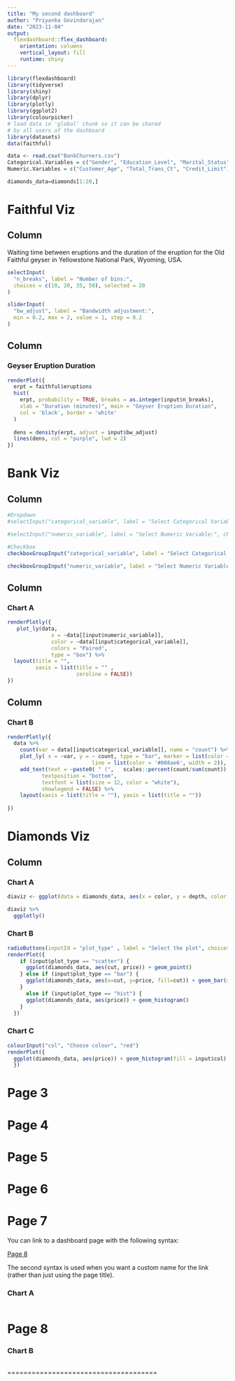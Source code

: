 ```yaml
---
title: "My second dashboard"
author: "Priyanka Govindarajan"
date: "2023-11-04"
output: 
  flexdashboard::flex_dashboard:
    orientation: columns
    vertical_layout: fill
    runtime: shiny
---
```


```r
library(flexdashboard)
library(tidyverse)
library(shiny)
library(dplyr)
library(plotly)
library(ggplot2)
library(colourpicker)
# load data in 'global' chunk so it can be shared
# by all users of the dashboard
library(datasets)
data(faithful)

data <- read.csv("BankChurners.csv")
Categorical.Variables = c("Gender", "Education_Level", "Marital_Status")
Numeric.Variables = c("Customer_Age", "Total_Trans_Ct", "Credit_Limit")

diamonds_data=diamonds[1:20,]
```
Faithful Viz
===
Column {.sidebar}
--------------------------------------------------

Waiting time between eruptions and the duration of the eruption
for the Old Faithful geyser in Yellowstone National Park,
Wyoming, USA.

```r
selectInput(
  "n_breaks", label = "Number of bins:",
  choices = c(10, 20, 35, 50), selected = 20
)

sliderInput(
  "bw_adjust", label = "Bandwidth adjustment:",
  min = 0.2, max = 2, value = 1, step = 0.2
)
```
Column
--------------------------------------------------
### Geyser Eruption Duration

```r
renderPlot({
  erpt = faithful$eruptions
  hist(
    erpt, probability = TRUE, breaks = as.integer(input$n_breaks),
    xlab = "Duration (minutes)", main = "Geyser Eruption Duration",
    col = 'black', border = 'white'
  )
  
  dens = density(erpt, adjust = input$bw_adjust)
  lines(dens, col = "purple", lwd = 2)
})
```


Bank Viz
===
Column {.sidebar data-width=200}
-----------------------------------------------------------------------

```r

#Dropdown
#selectInput("categorical_variable", label = "Select Categorical Variable:", choices = Categorical.Variables)

#selectInput("numeric_variable", label = "Select Numeric Variable:", choices = Numeric.Variables)

#Checkbox
checkboxGroupInput("categorical_variable", label = "Select Categorical Variable:", choices = Categorical.Variables, selected = "Gender")

checkboxGroupInput("numeric_variable", label = "Select Numeric Variable:", choices = Numeric.Variables, selected = "Customer_Age")


```
Column {data-width=400,}
-----------------------------------------------------------------------

### Chart A

```r
renderPlotly({
   plot_ly(data,
              x = ~data[[input$numeric_variable]],
              color = ~data[[input$categorical_variable]],
              colors = "Paired",
              type = "box") %>%
  layout(title = "",
         xaxis = list(title = "" ,
                      zeroline = FALSE))
})
```
Column {data-width=400}
-----------------------------------------------------------------------

### Chart B

```r
renderPlotly({
  data %>%
    count(var = data[[input$categorical_variable]], name = "count") %>%
    plot_ly( x = ~var, y = ~ count, type = "bar", marker = list(color = '#008ae6',
                           line = list(color = '#008ae6', width = 2)), hoverinfo = "x+y") %>%
    add_text(text = ~paste0( " (",   scales::percent(count/sum(count)),")"), 
           textposition = "bottom", 
           textfont = list(size = 12, color = "white"), 
           showlegend = FALSE) %>%
    layout(xaxis = list(title = ""), yaxis = list(title = ""))
    
})
```

Diamonds Viz
===
Column {data-width=400, .tabset}
-----------------------------------------------------------------------

### Chart A

```r
diaviz <- ggplot(data = diamonds_data, aes(x = color, y = depth, color = cut, shape = clarity)) + geom_point(size = 3)

diaviz %>% 
  ggplotly()
```

### Chart B

```r
radioButtons(inputId = "plot_type" , label = "Select the plot", choices = c("scatter", "bar", "hist" ))
renderPlot({
    if (input$plot_type == "scatter") {
      ggplot(diamonds_data, aes(cut, price)) + geom_point()
    } else if (input$plot_type == "bar") {
      ggplot(diamonds_data, aes(x=cut, y=price, fill=cut)) + geom_bar(stat="identity")
    }
      else if (input$plot_type == "hist") {
      ggplot(diamonds_data, aes(price)) + geom_histogram()
    }
  })

```
### Chart C

```r
colourInput("col", "Choose colour", "red")
renderPlot({
  ggplot(diamonds_data, aes(price)) + geom_histogram(fill = input$col) 
  })

```

Page 3 {data-navmenu="Menu A" data-navmenu-icon="fa-bookmark"}
=====================================


Page 4 {data-navmenu="Menu A"}
=====================================  


Page 5 
=====================================


Page 6 {data-navmenu="Menu B"}
==========================================

Page 7
===================================== 

You can link to a dashboard page with the following syntax:

[Page 8]

The second syntax is used when you want a custom name for the link 
(rather than just using the page title).

### Chart A
    
```r
```

Page 8
=====================================     

### Chart B
    
```r
```
=====================================  
